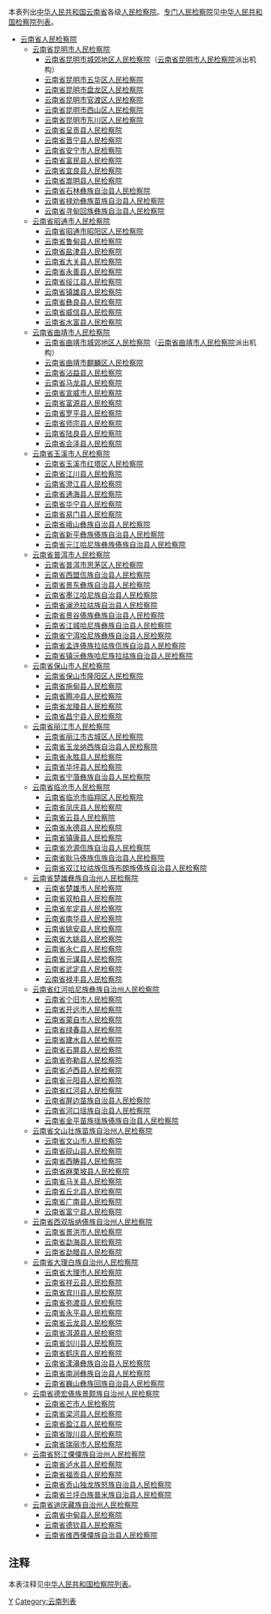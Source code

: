 本表列出[[中华人民共和国|中华人民共和国]][[云南省|云南省]]各级[[人民检察院|人民检察院]]。[[专门人民检察院|专门人民检察院]]见[[中华人民共和国检察院列表|中华人民共和国检察院列表]]。
*[[云南省人民检察院|云南省人民检察院]]
**[[云南省昆明市人民检察院|云南省昆明市人民检察院]]
***[[云南省昆明市城郊地区人民检察院|云南省昆明市城郊地区人民检察院]]（[[云南省昆明市人民检察院|云南省昆明市人民检察院]]派出机构）
***[[云南省昆明市五华区人民检察院|云南省昆明市五华区人民检察院]]
***[[云南省昆明市盘龙区人民检察院|云南省昆明市盘龙区人民检察院]]
***[[云南省昆明市官渡区人民检察院|云南省昆明市官渡区人民检察院]]
***[[云南省昆明市西山区人民检察院|云南省昆明市西山区人民检察院]]
***[[云南省昆明市东川区人民检察院|云南省昆明市东川区人民检察院]]
***[[云南省呈贡县人民检察院|云南省呈贡县人民检察院]]
***[[云南省晋宁县人民检察院|云南省晋宁县人民检察院]]
***[[云南省安宁市人民检察院|云南省安宁市人民检察院]]
***[[云南省富民县人民检察院|云南省富民县人民检察院]]
***[[云南省宜良县人民检察院|云南省宜良县人民检察院]]
***[[云南省嵩明县人民检察院|云南省嵩明县人民检察院]]
***[[云南省石林彝族自治县人民检察院|云南省石林彝族自治县人民检察院]]
***[[云南省禄劝彝族苗族自治县人民检察院|云南省禄劝彝族苗族自治县人民检察院]]
***[[云南省寻甸回族彝族自治县人民检察院|云南省寻甸回族彝族自治县人民检察院]]
**[[云南省昭通市人民检察院|云南省昭通市人民检察院]]
***[[云南省昭通市昭阳区人民检察院|云南省昭通市昭阳区人民检察院]]
***[[云南省鲁甸县人民检察院|云南省鲁甸县人民检察院]]
***[[云南省盐津县人民检察院|云南省盐津县人民检察院]]
***[[云南省大关县人民检察院|云南省大关县人民检察院]]
***[[云南省永善县人民检察院|云南省永善县人民检察院]]
***[[云南省绥江县人民检察院|云南省绥江县人民检察院]]
***[[云南省镇雄县人民检察院|云南省镇雄县人民检察院]]
***[[云南省彝良县人民检察院|云南省彝良县人民检察院]]
***[[云南省威信县人民检察院|云南省威信县人民检察院]]
***[[云南省水富县人民检察院|云南省水富县人民检察院]]
**[[云南省曲靖市人民检察院|云南省曲靖市人民检察院]]
***[[云南省曲靖市城郊地区人民检察院|云南省曲靖市城郊地区人民检察院]]（[[云南省曲靖市人民检察院|云南省曲靖市人民检察院]]派出机构）
***[[云南省曲靖市麒麟区人民检察院|云南省曲靖市麒麟区人民检察院]]
***[[云南省沾益县人民检察院|云南省沾益县人民检察院]]
***[[云南省马龙县人民检察院|云南省马龙县人民检察院]]
***[[云南省宣威市人民检察院|云南省宣威市人民检察院]]
***[[云南省富源县人民检察院|云南省富源县人民检察院]]
***[[云南省罗平县人民检察院|云南省罗平县人民检察院]]
***[[云南省师宗县人民检察院|云南省师宗县人民检察院]]
***[[云南省陆良县人民检察院|云南省陆良县人民检察院]]
***[[云南省会泽县人民检察院|云南省会泽县人民检察院]]
**[[云南省玉溪市人民检察院|云南省玉溪市人民检察院]]
***[[云南省玉溪市红塔区人民检察院|云南省玉溪市红塔区人民检察院]]
***[[云南省江川县人民检察院|云南省江川县人民检察院]]
***[[云南省澄江县人民检察院|云南省澄江县人民检察院]]
***[[云南省通海县人民检察院|云南省通海县人民检察院]]
***[[云南省华宁县人民检察院|云南省华宁县人民检察院]]
***[[云南省易门县人民检察院|云南省易门县人民检察院]]
***[[云南省峨山彝族自治县人民检察院|云南省峨山彝族自治县人民检察院]]
***[[云南省新平彝族傣族自治县人民检察院|云南省新平彝族傣族自治县人民检察院]]
***[[云南省元江哈尼族彝族傣族自治县人民检察院|云南省元江哈尼族彝族傣族自治县人民检察院]]
**[[云南省普洱市人民检察院|云南省普洱市人民检察院]]
***[[云南省普洱市思茅区人民检察院|云南省普洱市思茅区人民检察院]]
***[[云南省西盟佤族自治县人民检察院|云南省西盟佤族自治县人民检察院]]
***[[云南省景东彝族自治县人民检察院|云南省景东彝族自治县人民检察院]]
***[[云南省墨江哈尼族自治县人民检察院|云南省墨江哈尼族自治县人民检察院]]
***[[云南省澜沧拉祜族自治县人民检察院|云南省澜沧拉祜族自治县人民检察院]]
***[[云南省景谷傣族彝族自治县人民检察院|云南省景谷傣族彝族自治县人民检察院]]
***[[云南省江城哈尼族彝族自治县人民检察院|云南省江城哈尼族彝族自治县人民检察院]]
***[[云南省宁洱哈尼族彝族自治县人民检察院|云南省宁洱哈尼族彝族自治县人民检察院]]
***[[云南省孟连傣族拉祜族佤族自治县人民检察院|云南省孟连傣族拉祜族佤族自治县人民检察院]]
***[[云南省镇沅彝族哈尼族拉祜族自治县人民检察院|云南省镇沅彝族哈尼族拉祜族自治县人民检察院]]
**[[云南省保山市人民检察院|云南省保山市人民检察院]]
***[[云南省保山市隆阳区人民检察院|云南省保山市隆阳区人民检察院]]
***[[云南省施甸县人民检察院|云南省施甸县人民检察院]]
***[[云南省腾冲县人民检察院|云南省腾冲县人民检察院]]
***[[云南省龙陵县人民检察院|云南省龙陵县人民检察院]]
***[[云南省昌宁县人民检察院|云南省昌宁县人民检察院]]
**[[云南省丽江市人民检察院|云南省丽江市人民检察院]]
***[[云南省丽江市古城区人民检察院|云南省丽江市古城区人民检察院]]
***[[云南省玉龙纳西族自治县人民检察院|云南省玉龙纳西族自治县人民检察院]]
***[[云南省永胜县人民检察院|云南省永胜县人民检察院]]
***[[云南省华坪县人民检察院|云南省华坪县人民检察院]]
***[[云南省宁蒗彝族自治县人民检察院|云南省宁蒗彝族自治县人民检察院]]
**[[云南省临沧市人民检察院|云南省临沧市人民检察院]]
***[[云南省临沧市临翔区人民检察院|云南省临沧市临翔区人民检察院]]
***[[云南省凤庆县人民检察院|云南省凤庆县人民检察院]]
***[[云南省云县人民检察院|云南省云县人民检察院]]
***[[云南省永德县人民检察院|云南省永德县人民检察院]]
***[[云南省镇康县人民检察院|云南省镇康县人民检察院]]
***[[云南省沧源佤族自治县人民检察院|云南省沧源佤族自治县人民检察院]]
***[[云南省耿马傣族佤族自治县人民检察院|云南省耿马傣族佤族自治县人民检察院]]
***[[云南省双江拉祜族佤族布朗族傣族自治县人民检察院|云南省双江拉祜族佤族布朗族傣族自治县人民检察院]]
**[[云南省楚雄彝族自治州人民检察院|云南省楚雄彝族自治州人民检察院]]
***[[云南省楚雄市人民检察院|云南省楚雄市人民检察院]]
***[[云南省双柏县人民检察院|云南省双柏县人民检察院]]
***[[云南省牟定县人民检察院|云南省牟定县人民检察院]]
***[[云南省南华县人民检察院|云南省南华县人民检察院]]
***[[云南省姚安县人民检察院|云南省姚安县人民检察院]]
***[[云南省大姚县人民检察院|云南省大姚县人民检察院]]
***[[云南省永仁县人民检察院|云南省永仁县人民检察院]]
***[[云南省元谋县人民检察院|云南省元谋县人民检察院]]
***[[云南省武定县人民检察院|云南省武定县人民检察院]]
***[[云南省禄丰县人民检察院|云南省禄丰县人民检察院]]
**[[云南省红河哈尼族彝族自治州人民检察院|云南省红河哈尼族彝族自治州人民检察院]]
***[[云南省个旧市人民检察院|云南省个旧市人民检察院]]
***[[云南省开远市人民检察院|云南省开远市人民检察院]]
***[[云南省蒙自市人民检察院|云南省蒙自市人民检察院]]
***[[云南省绿春县人民检察院|云南省绿春县人民检察院]]
***[[云南省建水县人民检察院|云南省建水县人民检察院]]
***[[云南省石屏县人民检察院|云南省石屏县人民检察院]]
***[[云南省弥勒县人民检察院|云南省弥勒县人民检察院]]
***[[云南省泸西县人民检察院|云南省泸西县人民检察院]]
***[[云南省元阳县人民检察院|云南省元阳县人民检察院]]
***[[云南省红河县人民检察院|云南省红河县人民检察院]]
***[[云南省屏边苗族自治县人民检察院|云南省屏边苗族自治县人民检察院]]
***[[云南省河口瑶族自治县人民检察院|云南省河口瑶族自治县人民检察院]]
***[[云南省金平苗族瑶族傣族自治县人民检察院|云南省金平苗族瑶族傣族自治县人民检察院]]
**[[云南省文山壮族苗族自治州人民检察院|云南省文山壮族苗族自治州人民检察院]]
***[[云南省文山市人民检察院|云南省文山市人民检察院]]
***[[云南省砚山县人民检察院|云南省砚山县人民检察院]]
***[[云南省西畴县人民检察院|云南省西畴县人民检察院]]
***[[云南省麻栗坡县人民检察院|云南省麻栗坡县人民检察院]]
***[[云南省马关县人民检察院|云南省马关县人民检察院]]
***[[云南省丘北县人民检察院|云南省丘北县人民检察院]]
***[[云南省广南县人民检察院|云南省广南县人民检察院]]
***[[云南省富宁县人民检察院|云南省富宁县人民检察院]]
**[[云南省西双版纳傣族自治州人民检察院|云南省西双版纳傣族自治州人民检察院]]
***[[云南省景洪市人民检察院|云南省景洪市人民检察院]]
***[[云南省勐海县人民检察院|云南省勐海县人民检察院]]
***[[云南省勐腊县人民检察院|云南省勐腊县人民检察院]]
**[[云南省大理白族自治州人民检察院|云南省大理白族自治州人民检察院]]
***[[云南省大理市人民检察院|云南省大理市人民检察院]]
***[[云南省祥云县人民检察院|云南省祥云县人民检察院]]
***[[云南省宾川县人民检察院|云南省宾川县人民检察院]]
***[[云南省弥渡县人民检察院|云南省弥渡县人民检察院]]
***[[云南省永平县人民检察院|云南省永平县人民检察院]]
***[[云南省云龙县人民检察院|云南省云龙县人民检察院]]
***[[云南省洱源县人民检察院|云南省洱源县人民检察院]]
***[[云南省剑川县人民检察院|云南省剑川县人民检察院]]
***[[云南省鹤庆县人民检察院|云南省鹤庆县人民检察院]]
***[[云南省漾濞彝族自治县人民检察院|云南省漾濞彝族自治县人民检察院]]
***[[云南省南涧彝族自治县人民检察院|云南省南涧彝族自治县人民检察院]]
***[[云南省巍山彝族回族自治县人民检察院|云南省巍山彝族回族自治县人民检察院]]
**[[云南省德宏傣族景颇族自治州人民检察院|云南省德宏傣族景颇族自治州人民检察院]]
***[[云南省芒市人民检察院|云南省芒市人民检察院]]
***[[云南省梁河县人民检察院|云南省梁河县人民检察院]]
***[[云南省盈江县人民检察院|云南省盈江县人民检察院]]
***[[云南省陇川县人民检察院|云南省陇川县人民检察院]]
***[[云南省瑞丽市人民检察院|云南省瑞丽市人民检察院]]
**[[云南省怒江傈僳族自治州人民检察院|云南省怒江傈僳族自治州人民检察院]]
***[[云南省泸水县人民检察院|云南省泸水县人民检察院]]
***[[云南省福贡县人民检察院|云南省福贡县人民检察院]]
***[[云南省贡山独龙族怒族自治县人民检察院|云南省贡山独龙族怒族自治县人民检察院]]
***[[云南省兰坪白族普米族自治县人民检察院|云南省兰坪白族普米族自治县人民检察院]]
**[[云南省迪庆藏族自治州人民检察院|云南省迪庆藏族自治州人民检察院]]
***[[云南省中甸县人民检察院|云南省中甸县人民检察院]]
***[[云南省德钦县人民检察院|云南省德钦县人民检察院]]
***[[云南省维西傈僳族自治县人民检察院|云南省维西傈僳族自治县人民检察院]]

==注释==
本表注释见[[中华人民共和国检察院列表|中华人民共和国检察院列表]]。
{{reflist}}
{{云南行政区划}}
{{中华人民共和国检察院}}
[[Category:中华人民共和国检察院列表|Y]]
[[Category:云南列表|Category:云南列表]]